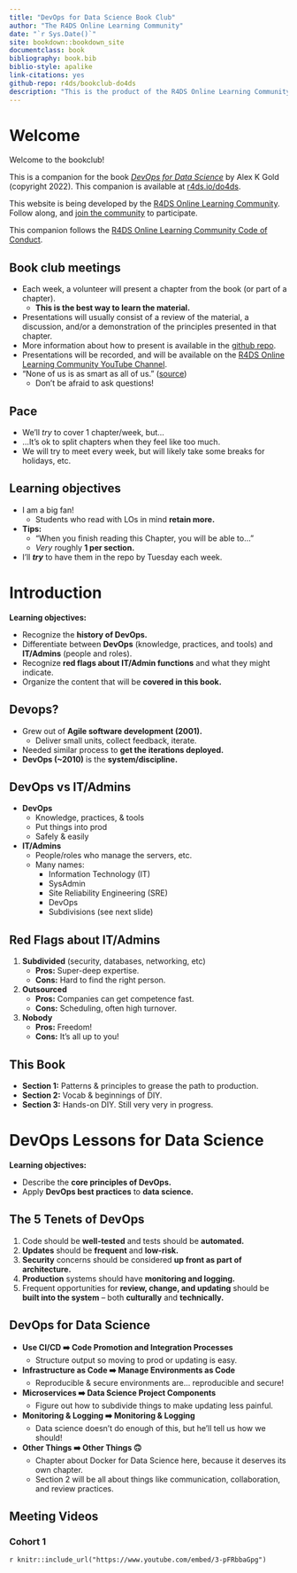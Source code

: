```yaml
--- 
title: "DevOps for Data Science Book Club"
author: "The R4DS Online Learning Community"
date: "`r Sys.Date()`"
site: bookdown::bookdown_site
documentclass: book
bibliography: book.bib
biblio-style: apalike
link-citations: yes
github-repo: r4ds/bookclub-do4ds
description: "This is the product of the R4DS Online Learning Community's DevOps for Data Science Book Club."
---
```


# Welcome {-}

Welcome to the bookclub! 

This is a companion for the book [_DevOps for Data Science_](https://do4ds.com/) by Alex K Gold (copyright 2022).
This companion is available at [r4ds.io/do4ds](https://r4ds.io/do4ds).

This website is being developed by the [R4DS Online Learning Community](https://rfordatasci.com). Follow along, and [join the community](https://r4ds.io/join) to participate.

This companion follows the [R4DS Online Learning Community Code of Conduct](https://r4ds.io/conduct).

## Book club meetings {-}

-   Each week, a volunteer will present a chapter from the book (or part of a chapter).
    -   **This is the best way to learn the material.**
-   Presentations will usually consist of a review of the material, a discussion, and/or a demonstration of the principles presented in that chapter.
-   More information about how to present is available in the [github repo](https://github.com/r4ds/bookclub-do4ds).
-   Presentations will be recorded, and will be available on the [R4DS Online Learning Community YouTube Channel](https://r4ds.io/youtube).
-   "None of us is as smart as all of us." ([source](https://www.marketplace.org/shows/make-me-smart/))
    -   Don't be afraid to ask questions!

## Pace {-}

-   We'll *try* to cover 1 chapter/week, but...
-   ...It's ok to split chapters when they feel like too much.
-   We will try to meet every week, but will likely take some breaks for holidays, etc.

## Learning objectives {-}

-   I am a big fan!
    -   Students who read with LOs in mind **retain more.**
-   **Tips:**
    -   "When you finish reading this Chapter, you will be able to..."
    -   *Very* roughly **1 per section.**
-   I'll ***try*** to have them in the repo by Tuesday each week.


# Introduction {-}

**Learning objectives:**

-   Recognize the **history of DevOps.**
-   Differentiate between **DevOps** (knowledge, practices, and tools) and **IT/Admins** (people and roles).
-   Recognize **red flags about IT/Admin functions** and what they might indicate.
-   Organize the content that will be **covered in this book.**

## Devops? {-}

-   Grew out of **Agile software development (2001).**
    -   Deliver small units, collect feedback, iterate.
-   Needed similar process to **get the iterations deployed.**
-   **DevOps (~2010)** is the **system/discipline.**

## DevOps vs IT/Admins {-}

-   **DevOps** 
    -   Knowledge, practices, & tools
    -   Put things into prod
    -   Safely & easily
-   **IT/Admins**
    -   People/roles who manage the servers, etc.
    -   Many names:
        -   Information Technology (IT)
        -   SysAdmin
        -   Site Reliability Engineering (SRE)
        -   DevOps
        -   Subdivisions (see next slide)

## Red Flags about IT/Admins {-}

1. **Subdivided** (security, databases, networking, etc)
    -   **Pros:** Super-deep expertise.
    -   **Cons:** Hard to find the right person.
2. **Outsourced**
    -   **Pros:** Companies can get competence fast.
    -   **Cons:** Scheduling, often high turnover.
3. **Nobody**
    -   **Pros:** Freedom!
    -   **Cons:** It's all up to you!

## This Book {-}

-   **Section 1:** Patterns & principles to grease the path to production.
-   **Section 2:** Vocab & beginnings of DIY.
-   **Section 3:** Hands-on DIY. Still very very in progress.

# DevOps Lessons for Data Science {-}

**Learning objectives:**

-   Describe the **core principles of DevOps.**
-   Apply **DevOps best practices** to **data science.**


## The 5 Tenets of DevOps {-}

1.  Code should be **well-tested** and tests should be **automated.**
2.  **Updates** should be **frequent** and **low-risk.**
3.  **Security** concerns should be considered **up front as part of architecture.**
4.  **Production** systems should have **monitoring and logging.**
5.  Frequent opportunities for **review, change, and updating** should be **built into the system** -- both **culturally** and **technically.**

## DevOps for Data Science {-}

-   **Use CI/CD ➡️ Code Promotion and Integration Processes**
    -   Structure output so moving to prod or updating is easy.
-   **Infrastructure as Code ➡️ Manage Environments as Code**
    -   Reproducible & secure environments are... reproducible and secure!
-   **Microservices ➡️ Data Science Project Components**
    -   Figure out how to subdivide things to make updating less painful.
-   **Monitoring & Logging ➡️ Monitoring & Logging**
    -   Data science doesn't do enough of this, but he'll tell us how we should!
-   **Other Things ➡️ Other Things 🙃**
    -   Chapter about Docker for Data Science here, because it deserves its own chapter.
    -   Section 2 will be all about things like communication, collaboration, and review practices.

## Meeting Videos {-}

### Cohort 1

`r knitr::include_url("https://www.youtube.com/embed/3-pFRbbaGpg")`
